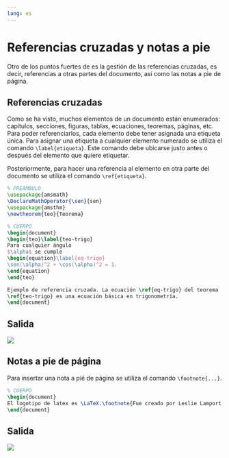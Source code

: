 ```yaml
---
lang: es
---
```


# Referencias cruzadas y notas a pie

Otro de los puntos fuertes de \LaTeX es la gestión de las referencias cruzadas, es decir, referencias a otras partes del documento, así como las notas a pie de página.

## Referencias cruzadas

Como se ha visto, muchos elementos de un documento están enumerados: capítulos, secciones, figuras, tablas, ecuaciones, teoremas, páginas, etc. Para poder referenciarlos, cada elemento debe tener asignada una etiqueta única. Para asignar una etiqueta a cualquier elemento numerado se utiliza el comando `\label{etiqueta}`. Este comando debe ubicarse justo antes o después del elemento que quiere etiquetar. 

Posteriormente, para hacer una referencia al elemento en otra parte del documento se utiliza el comando `\ref{etiqueta}`.

:::{#exm-referencias-cruzadas}

```latex
% PREÁMBULO
\usepackage{amsmath}
\DeclareMathOperator{\sen}{sen}
\usepackage{amsthm}
\newtheorem{teo}{Teorema}

% CUERPO
\begin{document}
\begin{teo}\label{teo-trigo}
Para cualquier ángulo
$\alpha$ se cumple 
\begin{equation}\label{eq-trigo}
\sen(\alpha)^2 + \cos(\alpha)^2 = 1.
\end{equation}
\end{teo}

Ejemplo de referencia cruzada. La ecuación \ref{eq-trigo} del teorema 
\ref{teo-trigo} es una ecuación básica en trigonometría.
\end{document}
```

:::{.callout-note collapse="true" icon=false}
## Salida
![](img/referencias-cruzadas/referencias-cruzadas.png)
:::
:::

## Notas a pie de página

Para insertar una nota a pié de página se utiliza el comando `\footnote{...}`.

:::{#exm-notas-pie}

```latex
% CUERPO
\begin{document}
El logotipo de latex es \LaTeX.\footnote{Fue creado por Leslie Lamport.}
\end{document}
```

:::{.callout-note collapse="true" icon=false}
## Salida
![](img/referencias-cruzadas/nota-pie.png)
:::
:::